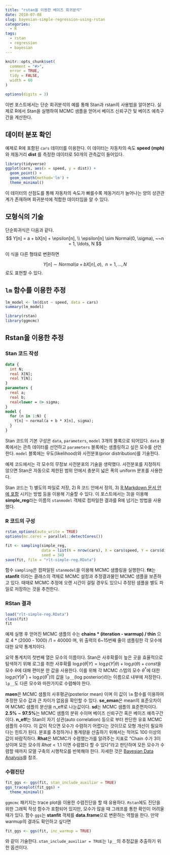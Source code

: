 ```yaml
---
title: "rstan을 이용한 베이즈 회귀분석"
date: 2018-07-08
slug: bayesian-simple-regression-using-rstan
categories:
  - R
tags:
  - rstan
  - regression
  - bayesian
---
```


```r
knitr::opts_chunk$set(
  comment = "#>",
  error = TRUE,
  tidy = FALSE,
  width = 60
)

options(digits = 3)
```

이번 포스트에서는 단순 회귀분석의 예를 통해 Stan과 rstan의 사용법을 알아본다. 실제로 R에서 Stan을 실행하여 MCMC 샘플을 얻어서 베이즈 신뢰구간 및 베이즈 예측구간을 계산한다. 

## 데이터 분포 확인

예제로 R에 포함된 `cars` 데이터를 이용한다. 이 데이터는 자동차의 속도 **speed (mph)**와 제동거리 **dist** 를 측정한 데이터로 50개의 관측값이 들어있다.

```r
library(tidyverse)
ggplot(cars, aes(x = speed, y = dist)) +
  geom_point() +
  geom_smooth(method='lm') +
  theme_minimal()
```

이 데이터의 산점도를 통해 자동차의 속도가 빠를수록 제동거리가 늘어나는 양의 상관관계가 존재하며 회귀분석에 적합한 데이터임을 알 수 있다.

## 모형식의 기술

단순회귀식은 다음과 같다.
$$
Y[n] = a + bX[n] + \epsilon[n],  \\
\epsilon[n] \sim Normal(0, \sigma), ~~n = 1, \ldots, N
$$

이 식을 다른 형태로 변환하면 

$$
Y[n]  \sim Normal(a + bX[n], \sigma), ~~n = 1, \ldots, N
$$
로도 표현할 수 있다.

## `lm` 함수를 이용한 추정

```r
lm_model <- lm(dist ~ speed, data = cars)
summary(lm_model)
```


```r
library(rstan)
library(ggmcmc)
```

## Rstan을 이용한 추정

### Stan 코드 작성

```stan
data {
  int N;
  real X[N];
  real Y[N];
}
parameters {
  real a;
  real b;
  real<lower = 0> sigma;
}
model {
  for (n in 1:N) {
    Y[n] ~ normal(a + b * X[n], sigma);
  }
}
```

Stan 코드의 기본 구성은 `data`, `parameters`, `model` 3개의 블록으로 되어있다. `data` 블록에서는 관측 데이터를 선언하고 `parameters` 블록에는 샘플링하고 싶은 모수를 선언한다. `model` 블록에는 우도(likelihood)와 사전분포(prior distribution)를 기술한다. 

예제 코드에서는 각 모수의 무정보 사전분포의 기술을 생략했다. 사전분포를 지정하지 않으면 Stan은 자동으로 제한된 범위 안에서 충분히 넓은 폭의 uniform 분포를 사용한다.

Stan 코드는 1) 별도의 파일로 저장, 2) R 코드 안에서 정의, 3) [R Markdown 문서 안에 포함](https://rmarkdown.rstudio.com/authoring_knitr_engines.html%23sql#stan) 시키는 방법 등을 이용해 기술할 수 있다. 이 포스트에서는 3)을 이용해 **simple_reg**라는 이름의 `stanmodel` 객체로 컴파일한 결과를 R에 넘기는 방법을 사용했다.

### R 코드의 구성

```r
rstan_options(auto_write = TRUE)
options(mc.cores = parallel::detectCores())

fit <- sampling(simple_reg,
                data = list(N = nrow(cars), X = cars$speed, Y = cars$dist), 
                seed = 34)
save(fit, file = "rlt-simple-reg.RData")
```

함수 `sampling`은 컴파일된 `stanmodel`을 이용해 MCMC 샘플링을 실행한다. **fit**는 **stanfit** 이라는 클래스의 객체로 MCMC 설정과 추정결과물인 MCMC 샘플을 보존하고 있다. 때때로 MCMC 추정에 오랜 시간이 걸릴 경우도 있으니 추정된 샘플을 별도 파일로 저장하는 것을 추천한다.

### RStan 결과

```r
load("rlt-simple-reg.RData")
class(fit)
fit
```
예제 실행 후 얻어진 MCMC 샘플의 수는 **chains * (iteration - warmup) / thin** 으로 4 * (2000 - 1000) /1 = 40000 며, 위 출력의 6~15번째 줄이 샘플링한 각 모수에 대한 요약 통계치이다.

요약 통계치의 첫번째 열은 모수의 이름이다. 
Stan은 사후확률이 높은 곳을 효율적으로 탐색하기 위해 로그를 취한 사후확률 $\log p(\theta | Y) = \log p(Y|\theta) + \log p(\theta) + const$을 모수 $\theta$에 대해 편미분 한 값을 사용한다. 이를 위해 각 MCMC 스텝의 모수 $\theta^*$에 대한 $\log p(Y|\theta^*) + \log p(\theta^*)$의 값을 `lp__`(log posterior)라는 이름으로 내부에 저장한다. `lp__`도 다른 모수와 마찬가지로 수렴해야 한다.

**maen**은 MCMC 샘플의 사후평균(posterior mean) 이며 이 값이 `lm` 함수를 이용하여 추정한 모수 값과 큰 차이가 없음을 확인할 수 있다. **se_eman**은 mean의 표준오차이며 MCMC 샘플의 분산을 n_eff로 나눈값이다. **sd**는 MCMC 샘플의 표준편차이다. **2.5%** ~ **97.5%**는 MCMC 샘플의 분위 수이며 베이즈 신뢰구간 혹은 베이즈 예측구간이다. **n_eff**는 Stan이 자기 상관(auto correlation) 등으로 부터 판단한 유효 MCMC 샘플의 수이다. 이 값이 작으면 모수가 수렴하기 어렵다는 것이므로 모형 개선이 필요하다는 힌트가 된다. 분포를 추정하거나 통계량을 산출하기 위해서는 적어도 100 이상의 값이 바람직하다. **Rhat**은 MCMC가 수렴했는가를 알려주는 지표로 "Chain 수가 3이상이며 모든 모수의 $Rhat < 1.1$ 이면 수렴했다 할 수 있다"라고 판단하며 모든 모수가 수렴할 때까지 모델 구축의 시행착오를 반복해야 한다. 자세한 것은 [Bayesian Data Analysis](http://www.stat.columbia.edu/~gelman/book/)를 참조.


### 수렴진단 

```r
fit_ggs <- ggs(fit, stan_include_auxiliar = TRUE)
ggs_traceplot(fit_ggs) +
  theme_minimal()
```

`ggmcmc` 패키지는 trace plot을 이용한 수렴진단을 할 때 유용하다. `Rstan`에도 진단을 위한 그래픽 작성 함수가 포함되어 있지만, 모수가 많을 때 그래프를 통한 확인이 어려울 때가 있다. 함수 `ggs`는 **stanfit** 객체를 **data.frame**으로 변환하는 역할을 한다. 만약 warmup의 결과도 확인하고 싶다면 

```r
fit_ggs <- ggs(fit, inc_warmup = TRUE)
```

와 같이 기술한다. `stan_include_auxiliar = TRUE`는 `lp__`의 추정값을 추출하기 위한 옵션이다. 
